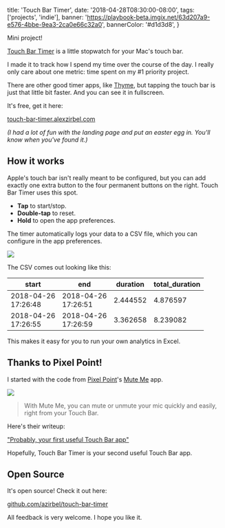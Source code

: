   title: 'Touch Bar Timer',
  date: '2018-04-28T08:30:00-08:00',
  tags: ['projects', 'indie'],
  banner:
    'https://playbook-beta.imgix.net/63d207a9-e576-4bbe-9ea3-2ca0e66c32a0',
  bannerColor: '#d1d3d8',
}

Mini project!

[Touch Bar Timer](https://touch-bar-timer.alexzirbel.com) is a little stopwatch
for your Mac's touch bar.

I made it to track how I spend my time over the course of the day. I really
only care about one metric: time spent on my #1 priority project.

There are other good timer apps, like
[Thyme](https://joaomoreno.github.io/thyme/), but tapping the touch bar is just
that little bit faster. And you can see it in fullscreen.

It's free, get it here:

[touch-bar-timer.alexzirbel.com](https://touch-bar-timer.alexzirbel.com)

_(I had a lot of fun with the landing page and put an easter egg in. You'll
know when you've found it.)_

## How it works

Apple's touch bar isn't really meant to be configured, but you can add exactly
one extra button to the four permanent buttons on the right. Touch Bar Timer
uses this spot.

- **Tap** to start/stop.
- **Double-tap** to reset.
- **Hold** to open the app preferences.

The timer automatically logs your data to a CSV file, which you can
configure in the app preferences.

<img src="/static/img/tbt-preferences.png" />

The CSV comes out looking like this:

<div className="data-table" />

| start                   | end                     | duration | total_duration |
| ----------------------- | ----------------------- | -------- | -------------- |
| 2018-04-26<br/>17:26:48 | 2018-04-26<br/>17:26:51 | 2.444552 | 4.876597       |
| 2018-04-26<br/>17:26:55 | 2018-04-26<br/>17:26:59 | 3.362658 | 8.239082       |

This makes it easy for you to run your own analytics in Excel.

## Thanks to Pixel Point!

I started with the code from [Pixel Point](https://pixelpoint.io/)'s [Mute
Me](https://github.com/pixel-point/mute-me) app.

<img src="/static/img/mute-me.png" />

> With Mute Me, you can mute or unmute your mic quickly and easily, right from
> your Touch Bar.

Here's their writeup:

["Probably, your first useful Touch Bar
app"](https://medium.com/pixelpoint/your-first-touch-bar-app-aea4f6111122)

Hopefully, Touch Bar Timer is your second useful Touch Bar app.

## Open Source

It's open source! Check it out here:

[github.com/azirbel/touch-bar-timer](https://github.com/azirbel/touch-bar-timer)

All feedback is very welcome. I hope you like it.
